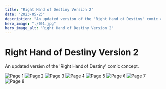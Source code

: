 ```yaml
---
title: "Right Hand of Destiny Version 2"
date: "2023-05-23"
description: "An updated version of the 'Right Hand of Destiny' comic concept."
hero_image: "./001.jpg"
hero_image_alt: "Right Hand of Destiny Version 2"
---
```


# Right Hand of Destiny Version 2

An updated version of the 'Right Hand of Destiny' comic concept.

![Page 1](./001.jpg)
![Page 2](./002.jpg)
![Page 3](./003.jpg)
![Page 4](./004.jpg)
![Page 5](./005.jpg)
![Page 6](./006.jpg)
![Page 7](./007.jpg)
![Page 8](./008.jpg)